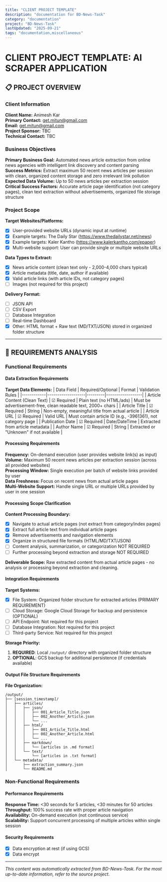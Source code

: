 ```yaml
---
title: "CLIENT PROJECT TEMPLATE"
description: "documentation for BD-News-Task"
category: "documentation"
project: "BD-News-Task"
lastUpdated: "2025-09-21"
tags: "documentation,miscellaneous"
---
```


# CLIENT PROJECT TEMPLATE: AI SCRAPER APPLICATION

## 📋 PROJECT OVERVIEW

### Client Information
**Client Name:** Animesh Kar  
**Primary Contact:** get.mitun@gmail.com  
**Email:** get.mitun@gmail.com  
**Project Sponsor:** TBC  
**Technical Contact:** TBC  

### Business Objectives
**Primary Business Goal:** Automated news article extraction from online news agencies with intelligent link discovery and content parsing  
**Success Metrics:** Extract maximum 50 recent news articles per session with clean, organized content storage and zero irrelevant link pollution  
**Expected Data Volume:** Up to 50 news articles per extraction session  
**Critical Success Factors:** Accurate article page identification (not category pages), clean text extraction without advertisements, organized file storage structure  

### Project Scope
**Target Websites/Platforms:**
- [x] User-provided website URLs (dynamic input at runtime)
- [x] Example targets: The Daily Star (https://www.thedailystar.net/news)
- [x] Example targets: Kaler Kantho (https://www.kalerkantho.com/epaper)
- [x] Multi-website support: User can provide single or multiple website URLs

**Data Types to Extract:**
- [x] News article content (clean text only - 2,000-4,000 chars typical)
- [x] Article metadata (title, date, author if available)
- [x] Valid article links (with article IDs, not category pages)
- [ ] Images (not required for this project)

**Delivery Format:**
- [ ] JSON API
- [ ] CSV Export
- [ ] Database Integration
- [ ] Real-time Dashboard
- [x] Other: HTML format + Raw text (MD/TXT/JSON) stored in organized folder structure

---

## 🎯 REQUIREMENTS ANALYSIS

### Functional Requirements

#### Data Extraction Requirements
**Target Data Elements:**
| Data Field | Required/Optional | Format | Validation Rules |
|------------|-------------------|---------|------------------|
| Article Content (Clean Text) | ☑ Required | Plain text (no HTML/ads) | Must be advertisement-free, clean readable text, 2000+ chars |
| Article Title | ☑ Required | String | Non-empty, meaningful title from actual article |
| Article URL | ☑ Required | Valid URL | Must contain article ID (e.g., -3961361), not category page |
| Publication Date | ☑ Required | Date/DateTime | Extracted from article metadata |
| Author Name | ☑ Required | String | Extracted or "Unknown" if not available |

#### Processing Requirements
**Frequency:** On-demand execution (user provides website link(s) as input)  
**Volume:** Maximum 50 recent news articles per extraction session (across all provided websites)  
**Processing Window:** Single execution per batch of website links provided by user  
**Data Freshness:** Focus on recent news from actual article pages  
**Multi-Website Support:** Handle single URL or multiple URLs provided by user in one session  

#### Processing Scope Clarification
**Content Processing Boundary:** 
- [x] Navigate to actual article pages (not extract from category/index pages)
- [x] Extract full article text from individual article pages
- [x] Remove advertisements and navigation elements  
- [x] Organize in structured file formats (HTML/MD/TXT/JSON)
- [ ] Content analysis, summarization, or categorization NOT REQUIRED
- [ ] Further processing beyond extraction and storage NOT REQUIRED

**Deliverable Scope:** Raw extracted content from actual article pages - no analysis or processing beyond extraction and cleaning.

#### Integration Requirements
**Target Systems:**
- [x] File System: Organized folder structure for extracted articles (PRIMARY REQUIREMENT)
- [ ] Cloud Storage: Google Cloud Storage for backup and persistence (OPTIONAL)
- [ ] API Endpoint: Not required for this project
- [ ] Database Integration: Not required for this project
- [ ] Third-party Service: Not required for this project

**Storage Priority:**
1. **REQUIRED**: Local `/output/` directory with organized folder structure
2. **OPTIONAL**: GCS backup for additional persistence (if credentials available)

#### Output File Structure Requirements
**File Organization:**
```
/output/
├── [session_timestamp]/
│   ├── articles/
│   │   ├── json/
│   │   │   ├── 001_Article_Title.json
│   │   │   ├── 002_Another_Article.json
│   │   │   └── ...
│   │   ├── html/
│   │   │   ├── 001_Article_Title.html
│   │   │   ├── 002_Another_Article.html
│   │   │   └── ...
│   │   ├── markdown/
│   │   │   └── [articles in .md format]
│   │   └── text/
│   │       └── [articles in .txt format]
│   └── metadata/
│       ├── extraction_summary.json
│       └── README.md
```

### Non-Functional Requirements

#### Performance Requirements
**Response Time:** <30 seconds for 5 articles, <30 minutes for 50 articles  
**Throughput:** 100% success rate with proper article navigation  
**Availability:** On-demand execution (not continuous service)  
**Scalability:** Support concurrent processing of multiple articles within single session  

#### Security Requirements
- [x] Data encryption at rest (if using GCS)
- [x] Data encrypt

---
*This content was automatically extracted from BD-News-Task. For the most up-to-date information, refer to the source project.*
